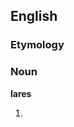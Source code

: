 ==English==
===Etymology===
{{see|Lares#Latin|Lares}}

===Noun===
'''lares'''
# {{plural of|[[lar]]}}